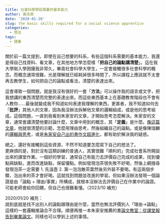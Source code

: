```yaml
---
title: 社會科學學徒需要的基本能力
author: 黃天原
date: '2020-01-20'
slug: the basic skills required for a social science apprentice
categories:
  - 想法
tags:
  - 隨筆
---
```

關於前一篇文提到，即使在自己想要的科系，有些這個科系需要的基本能力，我還是得自己找資料、看文章，在其他地方學怎麼樣「**把自己的論點講清楚**」。這在我大學剛入學困擾我非常久，畢竟社會科學大學生，一定會接觸很多社會科學的概念。而概念通常很難，光是理解就已經耗掉很多時間了，所以課程上應該就不太會再去教學生，如何把自己的論點或看法，清楚的表達出來。  

這會導致一個問題，就是我沒有很好的一套「**方法**」可以操作我的語言或文字，把我想講的東西清楚而完整的表達出來。而這些東西基本上在基礎教育階段也不會有人教你......最後就變成我不知道如何表達我理解的東西，更甚者，我不知道如何去「**批評**」其他人的文章，因為我沒辦法拆解他文章的邏輯組成，或是他的思考組成。這個問題，一直到我看到朱家安的文章，才開始思考怎麼解決。朱家安的文章，通常會講清楚他要討論什麼，文章中用到的概念，其「**定義**」是什麼。[像這篇文章](https://opinion.udn.com/opinion/story/6068/1260232)，他就很清楚的示範，怎麼用理由思考，然後組織自己的論點。或是像陳瑞麟的[邏輯與思考](https://www.books.com.tw/products/0010471280)，或是[朱家安自己出的書作文超進化](https://www.books.com.tw/products/0010813963)，都有助於解決我的疑惑。  

總之，還好有接觸到這些資源，不然不知道要怎麼寫下自己的想法了。<br>
更麻煩的是，對於沒有這類訓練的普通人，其實很難「順利的」完成社會系所開設出來的課堂作業。一個好的學習，通常自己有能力去評價自己完成的成果，找到優點與缺點，進而改進缺點，保留優點。例如發現泡茶很失敗不好喝，然後上網搜尋發現泡茶一定需要 1. 先溫壺 2. 第一泡泡散茶葉然後另外裝不要喝。有這兩個步驟，泡出來的茶才會好喝。這就找到問題並改進的學習。但如果沒辦法發現一個論證是由「論點 + 理由/事實」所構成，就根本沒辦法去評價自己在作業中的論證。可能老師會給你回饋，但自己也很難看懂。（2023/10 補充）  

2020/01/20 補充：  
說到底就是找不出別人的論點跟理由是什麼，當然也無法評價別人「理由→論點」這樣的一套邏輯推論合不合理。順便再推一本朱家安推薦的書[論文教室：從課堂報告到畢業論文](https://www.books.com.tw/products/0010819459?sloc=main_mb)。同樣也可以學到上述的事情。  
